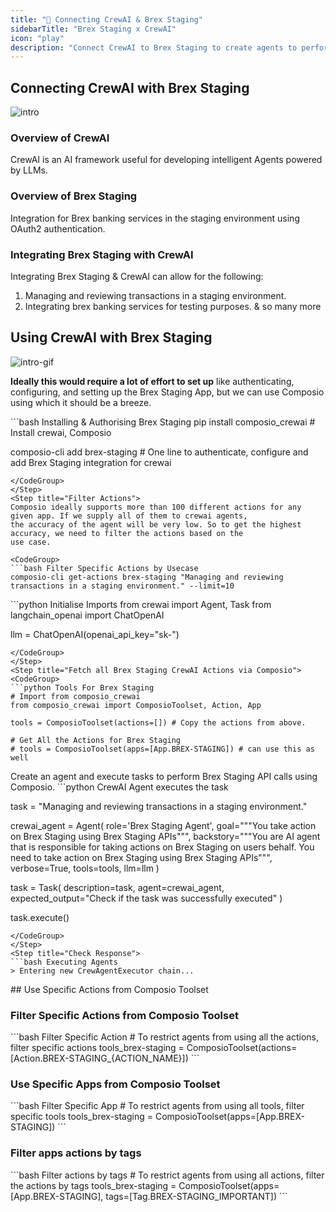 ```yaml
---
title: "🚀 Connecting CrewAI & Brex Staging"
sidebarTitle: "Brex Staging x CrewAI"
icon: "play"
description: "Connect CrewAI to Brex Staging to create agents to perform tasks using natural language"
---
```


## Connecting CrewAI with Brex Staging
![intro](/media/intro.jpg)

### Overview of CrewAI

CrewAI is an AI framework useful for developing intelligent Agents powered by LLMs.

### Overview of Brex Staging

Integration for Brex banking services in the staging environment using OAuth2 authentication.

### Integrating Brex Staging with CrewAI

Integrating Brex Staging & CrewAI can allow for the following:

1. Managing and reviewing transactions in a staging environment.
2. Integrating brex banking services for testing purposes.
& so many more

## Using CrewAI with Brex Staging
![intro-gif](/media/intro.gif)
<Steps>
<Step title="Setting Up the Environment">

**Ideally this would require a lot of effort to set up** like authenticating, configuring, and setting up the Brex Staging App, but we can use Composio using which it should be a breeze.

<CodeGroup>
```bash Installing & Authorising Brex Staging
pip install composio_crewai # Install crewai, Composio 

composio-cli add brex-staging # One line to authenticate, configure and add Brex Staging integration for crewai
```
</CodeGroup>
</Step>
<Step title="Filter Actions">
Composio ideally supports more than 100 different actions for any given app. If we supply all of them to crewai agents, 
the accuracy of the agent will be very low. So to get the highest accuracy, we need to filter the actions based on the 
use case.

<CodeGroup>
```bash Filter Specific Actions by Usecase
composio-cli get-actions brex-staging "Managing and reviewing transactions in a staging environment." --limit=10
```
</CodeGroup>

</Step>
<Step title="Import Base Packages">

<CodeGroup>
```python Initialise Imports
from crewai import Agent, Task
from langchain_openai import ChatOpenAI

llm = ChatOpenAI(openai_api_key="sk-<OPENAI KEY>")
```
</CodeGroup>
</Step>
<Step title="Fetch all Brex Staging CrewAI Actions via Composio">
<CodeGroup>
```python Tools For Brex Staging
# Import from composio_crewai
from composio_crewai import ComposioToolset, Action, App

tools = ComposioToolset(actions=[]) # Copy the actions from above. 

# Get All the Actions for Brex Staging
# tools = ComposioToolset(apps=[App.BREX-STAGING]) # can use this as well
```
</CodeGroup>
</Step>
<Step title="Execute the Agent">
Create an agent and execute tasks to perform Brex Staging API calls using Composio. 
<CodeGroup>
```python CrewAI Agent executes the task

task = "Managing and reviewing transactions in a staging environment."

crewai_agent = Agent(
    role='Brex Staging Agent',
    goal="""You take action on Brex Staging using Brex Staging APIs""",
    backstory="""You are AI agent that is responsible for taking actions on Brex Staging on users behalf. You need to take action on Brex Staging using Brex Staging APIs""",
    verbose=True,
    tools=tools,
    llm=llm
)

task = Task(
    description=task,
    agent=crewai_agent,
    expected_output="Check if the task was successfully executed"
)

task.execute()
```
</CodeGroup>
</Step>
<Step title="Check Response">
```bash Executing Agents
> Entering new CrewAgentExecutor chain...
```
</Step>
</Steps>
## Use Specific Actions from Composio Toolset

### Filter Specific Actions from Composio Toolset

<CodeGroup>
```bash Filter Specific Action
# To restrict agents from using all the actions, filter specific actions
tools_brex-staging = ComposioToolset(actions=[Action.BREX-STAGING_{ACTION_NAME}])
```
</CodeGroup>

### Use Specific Apps from Composio Toolset
<CodeGroup>
```bash Filter Specific App
# To restrict agents from using all tools, filter specific tools
tools_brex-staging = ComposioToolset(apps=[App.BREX-STAGING])
```
</CodeGroup>

### Filter apps actions by tags 
<CodeGroup>
```bash Filter actions by tags
# To restrict agents from using all actions, filter the actions by tags
tools_brex-staging = ComposioToolset(apps=[App.BREX-STAGING], tags=[Tag.BREX-STAGING_IMPORTANT])
```
</CodeGroup>